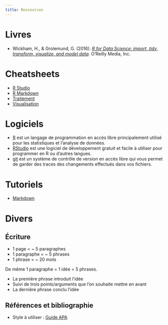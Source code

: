 ```yaml
---
title: Ressources
---
```


# Livres
- Wickham, H., & Grolemund, G. (2016). *[R for Data Science: import, tidy, transform, visualize, and model data](http://r4ds.had.co.nz/)*. O'Reilly Media, Inc.

# Cheatsheets

- [R Studio](https://github.com/rstudio/cheatsheets/raw/master/rstudio-ide.pdf)
- [R Markdown](https://github.com/rstudio/cheatsheets/raw/master/rmarkdown-2.0.pdf)
- [Traitement](https://github.com/rstudio/cheatsheets/raw/master/data-transformation.pdf)
- [Visualisation](https://github.com/rstudio/cheatsheets/raw/master/data-visualization-2.1.pdf)

# Logiciels
- [R](https://www.r-project.org/) est un langage de programmation en accès libre principalement utilisé pour les statistiques et l'analyse de données.
- [RStudio](https://www.rstudio.com/) est une logiciel de développement gratuit et facile à utiliser pour programmer en R ou d'autres langues.
- [git](https://git-scm.com/) est un système de contrôle de version en accès libre qui vous permet de garder des traces des changements effectués dans vos fichiers.

# Tutoriels
- [Markdown](https://commonmark.org/help/tutorial/)

# Divers

## Écriture

- 1 page = ~ 5 paragraphes
- 1 paragraphe =  ~ 5 phrases
- 1 phrase = ~ 20 mots

De même 1 paragraphe = 1 idée = 5 phrases.

- La première phrase introduit l'idée
- Suivi de trois points/arguments que l'on souhaite mettre en avant
- La dernière phrase conclu l'idée

## Références et bibliographie
- Style à utiliser : [Guide APA](https://www.mendeley.com/guides/apa-citation-guide)

